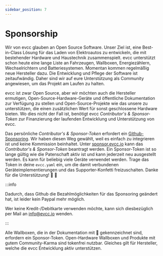 ```yaml
---
sidebar_position: 7
---
```



# Sponsorship

Wir von evcc glauben an Open Source Software. Unser Ziel ist, eine Best-in-Class Lösung für das Laden von Elektroautos zu entwickeln, die mit bestehender Hardware und Haustechnik zusammenspielt. evcc unterstützt schon heute eine lange Liste an Fahrzeugen, Wallboxen, Energiezählern, Wechselrichtern und Batteriesystemen. Momentan kommen regelmäßig neue Hersteller dazu. Die Entwicklung und Pflege der Software ist zeitaufwändig. Daher sind wir auf eure Unterstützung als Community angewiesen, um das Projekt am Laufen zu halten.

evcc ist zwar Open Source, aber wir möchten auch die Hersteller ermutigen, Open-Source-Hardware-Geräte und öffentliche Dokumentation zur Verfügung zu stellen und Open-Source-Projekte wie das unsere zu unterstützen, die einen zusätzlichen Wert für sonst geschlossene Hardware bieten. Wo dies nicht der Fall ist, benötigt evcc _Contributor's & Sponsor-Token_ zur Finanzierung der laufenden Entwicklung und Unterstützung von evcc.

Das persönliche _Contributor's & Sponsor-Token_ erfordert ein [Github-Sponsoring](https://github.com/sponsors/evcc-io). Wir haben diesen Weg gewählt, weil es einfach zu integrieren ist und keine Kommission beinhaltet. Unter [sponsor.evcc.io](https://sponsor.evcc.io) kann das _Contributor's & Sponsor-Token_ beantragt werden. Ein Sponsor-Token ist so lange gültig wie die Patenschaft aktiv ist und kann jederzeit neu ausgestellt werden. Es kann für beliebig viele Geräte verwendet werden. Trage das Token in deine `evcc.yaml` ein, um die damit verbundenen Geräteimplementierungen und das Supporter-Konfetti freizuschalten. Danke für die Unterstützung! 💚 🎉

:::info

Dadurch, dass Github die Bezahlmöglichkeiten für das Sponsoring geändert hat, ist leider kein Paypal mehr möglich.

Wer keine Kredit-/Debitkarte verwenden möchte, kann sich diesbezüglich per Mail an info@evcc.io wenden.

:::

Alle Wallboxen, die in der Dokumentation mit 💚 gekennzeichnet sind, erfordern ein Sponsor-Token.
Open-Hardware Wallboxen und Produkte mit gutem Community-Karma sind tokenfrei nutzbar.
Gleiches gilt für Hersteller, welche die evcc Entwicklung aktiv unterstützen.

<SponsorToken />
